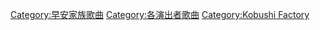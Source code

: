 [[Category:早安家族歌曲|Category:早安家族歌曲]]
[[Category:各演出者歌曲|Category:各演出者歌曲]]
[[Category:Kobushi_Factory|Category:Kobushi Factory]]